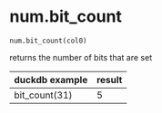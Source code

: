 # num.bit_count { #duckops.num.bit_count }

`num.bit_count(col0)`

returns the number of bits that are set

| duckdb example | result |
| -------------- | ------ |
| bit_count(31) | 5 |
